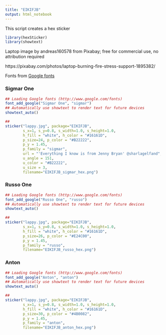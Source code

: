 ```yaml
---
title: "EIKIFJB"
output: html_notebook
---
```


This script creates a hex sticker 


```r

library(hexSticker)
library(showtext)

```


Laptop image by andreas160578 from Pixabay; free for commercial use, no attribution required

https://pixabay.com/photos/laptop-burning-fire-stress-support-1895382/


Fonts from [Google fonts](http://www.google.com/fonts)



### Sigmar One

```r

## Loading Google fonts (http://www.google.com/fonts)
font_add_google("Sigmar One", "sigmar")
## Automatically use showtext to render text for future devices
showtext_auto()

## 
sticker("lappy.jpg", package="EIKIFJB",  
        s_x=1, s_y=0.8, s_width=1.0, s_height=1.0,
        h_fill = "white", h_color = "#16161D",
        p_size=24, p_color = "#B22222",
        p_y = 1.45,
        p_family = "sigmar", 
        url = "'Everything I know is from Jenny Bryan' @sharlagelfand",
        u_angle = 151,
        u_color = "#B22222",
        u_size = 3,
        filename="EIKIFJB_sigmar_hex.png")

```




### Russo One

```r

## Loading Google fonts (http://www.google.com/fonts)
font_add_google("Russo One", "russo")
## Automatically use showtext to render text for future devices
showtext_auto()

## 
sticker("lappy.jpg", package="EIKIFJB",  
        s_x=1, s_y=0.8, s_width=1.0, s_height=1.0,
        h_fill = "white", h_color = "#16161D",
        p_size=26, p_color = "#E24C00",
        p_y = 1.45,
        p_family = "russo", 
        filename="EIKIFJB_russo_hex.png")

```




### Anton

```r

## Loading Google fonts (http://www.google.com/fonts)
font_add_google("Anton", "anton")
## Automatically use showtext to render text for future devices
showtext_auto()

## 
sticker("lappy.jpg", package="EIKIFJB",  
        s_x=1, s_y=0.8, s_width=1.0, s_height=1.0,
        h_fill = "white", h_color = "#16161D",
        p_size=30, p_color = "#4B0082",
        p_y = 1.45,
        p_family = "anton", 
        filename="EIKIFJB_anton_hex.png")

```

